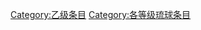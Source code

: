 {{catmore1|[[Wikipedia:琉球专题|Wikipedia:琉球专题]]}}
{{Articles by Quality|topic=琉球|project=琉球|format=toc}}
{{emptycat}}

[[Category:乙级条目|Category:乙级条目]]
[[Category:各等级琉球条目|Category:各等级琉球条目]]